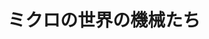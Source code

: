 ﻿---
title: "ミクロの世界の機械たち"
category: "工学院"
vol: 44
interviewee: "下河邊 明 "
url: ""
tags: ["機械","ミクロ","精密","位置","マイクロ"]
pdf: "44-2.pdf"
career: ""
preface: "下河邊では微小な世界に関する様々な研究が行われている。ここでは、マイクロマシンと超精密位置決めに関するものを中心に、その研究を紹介した。"
---
